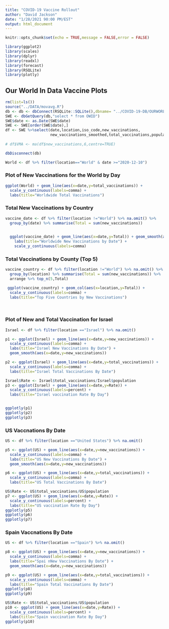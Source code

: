 ```yaml
---
title: "COVID-19 Vaccine Rollout"
author: "David Jackson"
date: "1/28/2021 90:00 PM/EST"
output: html_document
---
```


```r
knitr::opts_chunk$set(echo = TRUE,message = FALSE,error = FALSE)

library(ggplot2)
library(scales)
library(dplyr)
library(readxl)
library(forecast)
library(RSQLite)
library(plotly)
```

## Our World In Data Vaccine Plots

```r
rm(list=ls())
source("../DATA/movavg.R")
db <- db <- dbConnect(RSQLite::SQLite(),dbname= "../COVID-19-DB/OURWORLD.sqlite3")
SWE <- dbGetQuery(db,"select * from OWID")
SWE$date <- as.Date(SWE$date)
SWE <- SWE[order(SWE$date),]
df <- SWE %>%select(date,location,iso_code,new_vaccinations,
                    new_vaccinations_smoothed,total_vaccinations,population)
                    
# df$VMA <- ma(df$new_vaccinations,6,centre=TRUE)

dbDisconnect(db)
```
```r
World <- df %>% filter(location=="World" & date >="2020-12-10") 
```

### Plot of New Vaccinations for the World by Day

```r
ggplot(World) + geom_line(aes(x=date,y=total_vaccinations)) +
  scale_y_continuous(labels=comma) + 
  labs(title="Worldwide Total Vaccinations")
```

### Total New Vaccinations by Country

```r
vaccine_date <- df %>% filter(location !="World") %>% na.omit() %>%
  group_by(date) %>% summarise(Total = sum(new_vaccinations))
    

```
```r
  ggplot(vaccine_date) + geom_line(aes(x=date,y=Total)) + geom_smooth(aes(x=date,y=Total)) +
    labs(title="Worldwide New Vaccinations by Date") +
    scale_y_continuous(labels=comma)
```

### Total Vaccinations by County (Top 5)

```r
vaccine_country <- df %>% filter(location !="World") %>% na.omit() %>%
  group_by(location) %>% summarise(Total = sum(new_vaccinations)) %>%
  arrange %>% top_n(5,Total)

```
```r
 ggplot(vaccine_country) + geom_col(aes(x=location,y=Total)) +
  scale_y_continuous(labels=comma) +
  labs(title="Top Five Countries by New Vaccinations")
  
  
```

### Plot of New and Total Vaccination for Israel

```r
Israel <- df %>% filter(location =="Israel") %>% na.omit()
```
```r
p1 <- ggplot(Israel) + geom_line(aes(x=date,y=new_vaccinations)) +
  scale_y_continuous(labels=comma) +
  labs(title="Israel New Vaccinations By Date") +
  geom_smooth(aes(x=date,y=new_vaccinations))
```
```r
p2 <- ggplot(Israel) + geom_line(aes(x=date,y=total_vaccinations)) +
  scale_y_continuous(labels=comma) +
  labs(title="Israel Total Vaccinations By Date") 

```
```r
Israel$Rate <- Israel$total_vaccinations/Israel$population
p3 <- ggplot(Israel) + geom_line(aes(x=date,y=Rate)) +
  scale_y_continuous(labels=percent) +
  labs(title="Israel vaccination Rate By Day")


ggplotly(p1)
ggplotly(p2)
ggplotly(p3)
```

### US Vaccnations By Date


```r
US <- df %>% filter(location =="United States") %>% na.omit()
```
```r
p5 <- ggplot(US) + geom_line(aes(x=date,y=new_vaccinations)) +
  scale_y_continuous(labels=comma) +
  labs(title="US New Vaccinations By Date") +
  geom_smooth(aes(x=date,y=new_vaccinations))
```
```r
p6 <- ggplot(US) + geom_line(aes(x=date,y=total_vaccinations)) +
  scale_y_continuous(labels=comma) +
  labs(title="US Total Vaccinations By Date") 

```

```r
US$Rate <- US$total_vaccinations/US$population
p7 <- ggplot(US) + geom_line(aes(x=date,y=Rate)) +
  scale_y_continuous(labels=percent) +
  labs(title="US vaccination Rate By Day")
ggplotly(p5)
ggplotly(p6)
ggplotly(p7)

```

### Spain Vaccnations By Date

```r
US <- df %>% filter(location =="Spain") %>% na.omit()
```
```r
p8 <- ggplot(US) + geom_line(aes(x=date,y=new_vaccinations)) +
  scale_y_continuous(labels=comma) +
  labs(title="Spai nNew Vaccinations By Date") +
  geom_smooth(aes(x=date,y=new_vaccinations))
```
```r
p9 <- ggplot(US) + geom_line(aes(x=date,y=total_vaccinations)) +
  scale_y_continuous(labels=comma) +
  labs(title="Spain Total Vaccinations By Date") 
ggplotly(p8)
ggplotly(p9)

```

```r
US$Rate <- US$total_vaccinations/US$population
p10 <- ggplot(US) + geom_line(aes(x=date,y=Rate)) +
  scale_y_continuous(labels=percent) +
  labs(title="Spain vaccination Rate By Day")
ggplotly(p10)
```